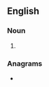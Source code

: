==English==

===Noun===
{{head|en|noun plural form}}

# {{plural of|incisure|lang=en}}

===Anagrams===
* {{anagrams|en|a=ceiinrssu|sciurines}}